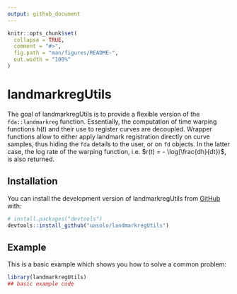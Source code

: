 ```yaml
---
output: github_document
---
```


<!-- README.md is generated from README.Rmd. Please edit that file -->

```r
knitr::opts_chunk$set(
  collapse = TRUE,
  comment = "#>",
  fig.path = "man/figures/README-",
  out.width = "100%"
)
```

# landmarkregUtils

<!-- badges: start -->
<!-- badges: end -->

The goal of landmarkregUtils is to provide a flexible version of the `fda::landmarkreg` function. Essentially, the computation of time warping functions $h(t)$ and their use to register curves are decoupled. 
Wrapper functions allow to either apply landmark registration directly on curve samples, thus hiding the `fda` details to the user, or on `fd` objects. In the latter case, the log rate of the warping function, i.e. $r(t) = - \log(\frac{dh}{dt})$, is also returned. 

## Installation

You can install the development version of landmarkregUtils from [GitHub](https://github.com/) with:

``` r
# install.packages("devtools")
devtools::install_github("uasolo/landmarkregUtils")
```

## Example

This is a basic example which shows you how to solve a common problem:

```r
library(landmarkregUtils)
## basic example code
```

